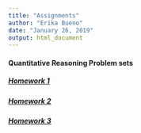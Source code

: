 ```yaml
---
title: "Assignments"
author: "Erika Bueno"
date: "January 26, 2019"
output: html_document
---
```



#### Quantitative Reasoning Problem sets
##### [Homework 1](HW1.html)
##### [Homework 2](HW2.html)
##### [Homework 3](HW3.html)



